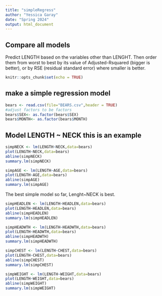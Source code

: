 ```yaml
---
title: "simpleRegress"
author: "Yessica Garay"
date: "Spring 2024"
output: html_document
---
```

## Compare all models
Predict LENGTH based on the variables other than LENGHT. Then order them from worst to best by its value of Adjusted-Rsquared (bigger is better), or by RSE (residual standard error) where smaller is better. 

```r
knitr::opts_chunk$set(echo = TRUE)
```

## make a simple regression model

```r
bears <- read.csv(file="BEARS.csv",header = TRUE)
#adjust factors to be factors
bears$SEX<- as.factor(bears$SEX)
bears$MONTH<- as.factor(bears$MONTH)
```

## Model LENGTH ~ NECK  this is an example  

```r
simpNECK <- lm(LENGTH~NECK,data=bears)
plot(LENGTH~NECK,data=bears)
abline(simpNECK)
summary.lm(simpNECK)
```

```r
simpAGE <- lm(LENGTH~AGE,data=bears)
plot(LENGTH~AGE,data=bears)
abline(simpAGE)
summary.lm(simpAGE)
```



The best simple model so far, Lenght~NECK is best.


```r
simpHEADLEN <- lm(LENGTH~HEADLEN,data=bears)
plot(LENGTH~HEADLEN,data=bears)
abline(simpHEADLEN)
summary.lm(simpHEADLEN)
```



```r
simpHEADWTH <- lm(LENGTH~HEADWTH,data=bears)
plot(LENGTH~HEADWTH,data=bears)
abline(simpHEADWTH)
summary.lm(simpHEADWTH)
```



```r
simpCHEST <- lm(LENGTH~CHEST,data=bears)
plot(LENGTH~CHEST,data=bears)
abline(simpCHEST)
summary.lm(simpCHEST)
```



```r
simpWEIGHT <- lm(LENGTH~WEIGHT,data=bears)
plot(LENGTH~WEIGHT,data=bears)
abline(simpWEIGHT)
summary.lm(simpWEIGHT)
```

